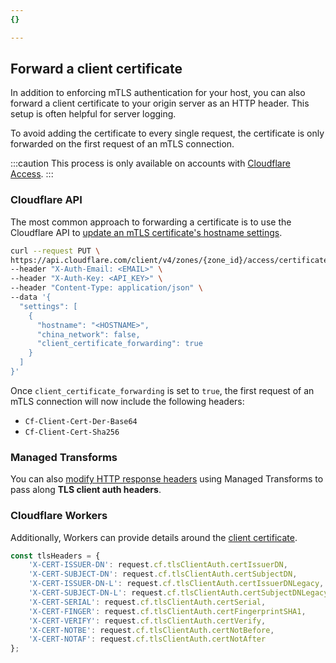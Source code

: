 ```yaml
---
{}

---
```


## Forward a client certificate

In addition to enforcing mTLS authentication for your host, you can also forward a client certificate to your origin server as an HTTP header. This setup is often helpful for server logging.

To avoid adding the certificate to every single request, the certificate is only forwarded on the first request of an mTLS connection.

:::caution
This process is only available on accounts with [Cloudflare Access](/cloudflare-one/).
:::

### Cloudflare API

The most common approach to forwarding a certificate is to use the Cloudflare API to [update an mTLS certificate's hostname settings](/api/operations/zone-level-access-mtls-authentication-update-an-mtls-certificate-settings).

```bash title="Request" {11}
curl --request PUT \
https://api.cloudflare.com/client/v4/zones/{zone_id}/access/certificates/settings \
--header "X-Auth-Email: <EMAIL>" \
--header "X-Auth-Key: <API_KEY>" \
--header "Content-Type: application/json" \
--data '{
  "settings": [
    {
      "hostname": "<HOSTNAME>",
      "china_network": false,
      "client_certificate_forwarding": true
    }
  ]
}'
```

Once `client_certificate_forwarding` is set to `true`, the first request of an mTLS connection will now include the following headers:

* `Cf-Client-Cert-Der-Base64`
* `Cf-Client-Cert-Sha256`

### Managed Transforms

You can also [modify HTTP response headers](/rules/transform/response-header-modification/) using Managed Transforms to pass along **TLS client auth headers**.

### Cloudflare Workers

Additionally, Workers can provide details around the [client certificate](/workers/runtime-apis/bindings/mtls/).

```js
const tlsHeaders = {
    'X-CERT-ISSUER-DN': request.cf.tlsClientAuth.certIssuerDN,
    'X-CERT-SUBJECT-DN': request.cf.tlsClientAuth.certSubjectDN,
    'X-CERT-ISSUER-DN-L': request.cf.tlsClientAuth.certIssuerDNLegacy,
    'X-CERT-SUBJECT-DN-L': request.cf.tlsClientAuth.certSubjectDNLegacy,
    'X-CERT-SERIAL': request.cf.tlsClientAuth.certSerial,
    'X-CERT-FINGER': request.cf.tlsClientAuth.certFingerprintSHA1,
    'X-CERT-VERIFY': request.cf.tlsClientAuth.certVerify,
    'X-CERT-NOTBE': request.cf.tlsClientAuth.certNotBefore,
    'X-CERT-NOTAF': request.cf.tlsClientAuth.certNotAfter
};
```

